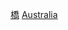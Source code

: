 {{noteTA
|G1=國家
}}
{{Commonscat|Bridges in Australia}}
{{Portal|澳洲|建築}}

[[Category:澳洲交通建築物|橋]]
[[Category:大洋洲各国桥梁|Australia]]